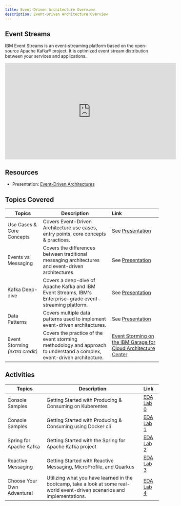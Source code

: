 ```yaml
---
title: Event-Driven Architecture Overview
description: Event-Driven Architecture Overview
---
```



## Event Streams
IBM Event Streams is an event-streaming platform based on the open-source Apache Kafka® project. It is optimized event stream distribution between your services and applications.

<iframe width="560" height="315" src="https://www.youtube.com/embed/7EIdiiixfqk" frameborder="0" allow="accelerometer; autoplay; encrypted-media; gyroscope; picture-in-picture" allowfullscreen></iframe>

## Resources

- Presentation: [Event-Driven Architectures](/slides/07-Event-Driven-Architectures.pdf)

## Topics Covered

| Topics                            | Description         | Link        |
| --------------------------------| ------------------  |:----------- |
| Use Cases & Core Concepts | Covers Event-Driven Architecture use cases, entry points, core concepts &  practices. | See [Presentation](/slides/07-Event-Driven-Architectures.pdf) |
| Events vs Messaging | Covers the differences between traditional messaging architectures and event-driven architectures. | See [Presentation](/slides/07-Event-Driven-Architectures.pdf) |
| Kafka Deep-dive | Covers a deep-dive of Apache Kafka and IBM Event Streams, IBM's Enterprise-grade event-streaming platform. | See [Presentation](/slides/07-Event-Driven-Architectures.pdf) |
| Data Patterns | Covers multiple data patterns used to implement event-driven architectures. | See [Presentation](/slides/07-Event-Driven-Architectures.pdf) |
| Event Storming _(extra credit)_ | Covers the practice of the event storming methodology and approach to understand a complex, event-driven architecture. | [Event Storming on the IBM Garage for Cloud Architecture Center](https://www.ibm.com/cloud/architecture/architecture/practices/event-storming-methodology-architecture) |

## Activities

| Topics                            | Description         | Link        |
| --------------------------------| ------------------  |:----------- |
| Console Samples | Getting Started with Producing & Consuming on Kuberentes | [EDA Lab 0](../eda/activities/labs/lab0/) |
| Console Samples | Getting Started with Producing & Consuming using Docker cli | [EDA Lab 1](../eda/activities/labs/lab1/) |
| Spring for Apache Kafka | Getting Started with the Spring for Apache Kafka project | [EDA Lab 2](../eda/activities/labs/lab2/) |
| Reactive Messaging | Getting Started with Reactive Messaging, MicroProfile, and Quarkus | [EDA Lab 3](../eda/activities/labs/lab3/) |
| Choose Your Own Adventure! | Utilizing what you have learned in the bootcamp, take a look at some real-world event-driven scenarios and implementations. | [EDA Lab 4](../eda/activities/labs/lab4/)  |
